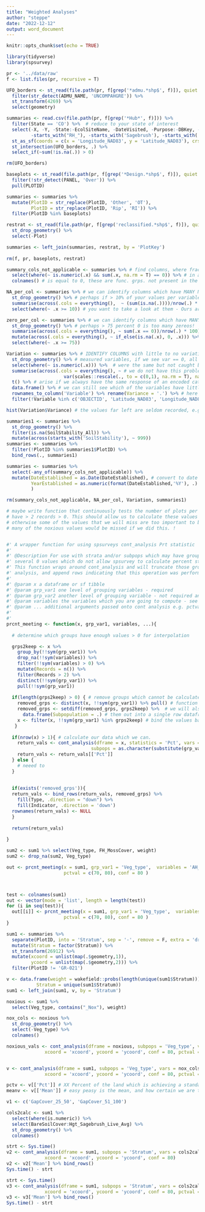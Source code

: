 ```yaml
---
title: "Weighted Analyses"
author: "steppe"
date: "2022-12-12"
output: word_document
---
```


```r
knitr::opts_chunk$set(echo = TRUE)
```


```r
library(tidyverse)
library(spsurvey)
```


```r
pr <- '../data/raw'
f <- list.files(pr, recursive = T)

UFO_borders <- st_read(file.path(pr, f[grep('*admu.*shp$', f)]), quiet = T) %>% 
  filter(str_detect(ADMU_NAME, 'UNCOMPAHGRE')) %>% 
  st_transform(4269) %>% 
  select(geometry)

summaries <- read.csv(file.path(pr, f[grep('*Hub*', f)])) %>% 
  filter(State == 'CO') %>%  # reduce to your state of interest 
  select(-X, -Y, -State:-EcolSiteName, -DateVisited, -Purpose:-DBKey, -PrimaryKey, 
         -starts_with("RH_"), -starts_with('Sagebrush'), -starts_with('Spp_')) %>% 
  st_as_sf(coords = c(x = 'Longitude_NAD83', y = 'Latitude_NAD83'), crs = 4269, remove = F) %>%  # now make spatial
  st_intersection(UFO_borders, .) %>% 
  select_if(~sum(!is.na(.)) > 0)

rm(UFO_borders)
```


```r

baseplots <- st_read(file.path(pr, f[grep('*Design.*shp$', f)]), quiet = T) %>% 
  filter(!str_detect(PANEL, 'Over')) %>% 
  pull(PLOTID)

summaries <- summaries %>% 
  mutate(PlotID = str_replace(PlotID, 'Other', 'OT'),
         PlotID = str_replace(PlotID, 'Rip', 'RI')) %>% 
  filter(PlotID %in% baseplots)

restrat <- st_read(file.path(pr, f[grep('reclassified.*shp$', f)]), quiet = T) %>% 
  st_drop_geometry() %>% 
  select(-Plot)

summaries <- left_join(summaries, restrat, by = 'PlotKey')
  
rm(f, pr, baseplots, restrat)
```


```r

summary_cols_not_applicable <- summaries %>% # find columns, where fractional cover
  select(where(~ is.numeric(.x) && sum(.x, na.rm = T) == 0)) %>% # in all rows
  colnames() # is equal to 0, these are func. grps. not present in the area of analysis

NA_per_col <- summaries %>% # we can identify columns which have MANY NA values in them
  st_drop_geometry() %>% # perhaps if > 10% of your values per variables are NA
  summarise(across(.cols = everything(),  ~ (sum(is.na(.))))/nrow(.) * 100) %>% 
  select(where(~ .x >= 10)) # you want to take a look at them - Ours are not too bad.

zero_per_col <- summaries %>% # we can identify columns which have MANY 0 values
  st_drop_geometry() %>% # perhaps > 75 percent 0 is too many zereos!
  summarise(across(.cols = everything(), ~ sum(.x == 0))/nrow(.) * 100)  %>%
  mutate(across(.cols = everything(), ~ if_else(is.na(.x), 0, .x))) %>% 
  select(where(~ .x >= 75))

Variation <- summaries %>% # IDENTIFY COLUMNS with little to no variation in the 
  st_drop_geometry() %>% # measured variables, if we see var == 0, all measurements
  select(where(~ is.numeric(.x))) %>%  # were the same but not caught by 'summary cols not applicable'
  summarise(across(.cols = everything(), ~ # we do not have this problem which may
                     var(scales::rescale(., to = c(0,1), na.rm = T), na.rm = T))) %>% 
  t() %>% # arise if we always have the same response of an encoded categorical variable
  data.frame() %>% # we can still see which of the variables have littler variance
  rownames_to_column('Variable') %>% rename(Variance = '.') %>% # here
  filter(!Variable %in% c('OBJECTID', 'Latitude_NAD83', 'Longitude_NAD83', 'YearEstablished'))

hist(Variation$Variance) # the values far left are seldom recorded, e.g. we got rid of vagrant lichen years ago!

summaries1 <- summaries %>% 
  st_drop_geometry() %>% 
  filter(is.na(SoilStability_All)) %>% 
  mutate(across(starts_with('SoilStability'), ~ 999))
summaries <- summaries %>% 
  filter(!PlotID %in% summaries1$PlotID) %>% 
  bind_rows(., summaries1)

summaries <- summaries %>% 
  select(-any_of(summary_cols_not_applicable)) %>% 
  mutate(DateEstablished = as.Date(DateEstablished), # convert to date format
         YearEstablished = as.numeric(format(DateEstablished,'%Y'), .)
         )

rm(summary_cols_not_applicable, NA_per_col, Variation, summaries1)
```


```r


# maybe write function that continuously tests the number of plots per group which
# have > 2 records > 0. This should allow us to calculate these values for each stratum
# otherwise some of the values that we will miss are too important to be left behind !
# many of the noxious values would be missed if we did this. !


#' A wrapper function for using spsurveys cont_analysis Prt statistic
#' 
#' @Description For use with strata and/or subpops which may have groups with 
#' several 0 values which do not allow spsurvey to calculate percent standards.
#' This function wraps around cont_analysis and will truncate those groups from 
#' analysis, and append rows indicating that this operation was performed.
#' 
#' @param x a dataframe or sf tibble 
#' @param grp_var1 one level of grouping variables - required
#' @param grp_var2 another level of grouping variable - not required and defaults to none
#' @param variables the variables which you are going to compute - see example. 
#' @param ... additional arguments passed onto cont analysis e.g. pctval, cols holding coords
#' 
#' 
prcnt_meeting <- function(x, grp_var1, variables, ...){
  
  # determine which groups have enough values > 0 for interpolation

  grps2keep <- x %>% 
    group_by(!!sym(grp_var1)) %>%
    drop_na(!!sym(variables)) %>% 
    filter(!!sym(variables) > 0) %>%  
    mutate(Records = n()) %>% 
    filter(Records > 2) %>% 
    distinct(!!sym(grp_var1)) %>% 
    pull(!!sym(grp_var1)) 
  
  if(length(grps2keep) > 0) { # remove groups which cannot be calculated by the 
    removed_grps <- distinct(x, !!sym(grp_var1)) %>% pull() # function here
    removed_grps <- setdiff(removed_grps, grps2keep) %>%  # we will also save
      data.frame(Subpopulation = .) # them out into a single row dataframe to
    x <- filter(x, !!sym(grp_var1) %in% grps2keep) # bind the values back on so
   }
  
  if(nrow(x) > 1){ # calculate our data which we can. 
    return_vals <- cont_analysis(dframe = x, statistics = 'Pct', vars = variables,
                               subpops = as.character(substitute(grp_var1)), ...)
    return_vals <- return_vals[['Pct']]
  } else {
    # neeed to 
  }  
  
  
  if(exists('removed_grps')){
  return_vals <- bind_rows(return_vals, removed_grps) %>% 
    fill(Type, .direction = "down") %>% 
    fill(Indicator, .direction = 'down')
  rownames(return_vals) <- NULL
  }
  
  return(return_vals)
  
}

sum2 <- sum1 %>% select(Veg_type, FH_MossCover, weight)
sum2 <- drop_na(sum2, Veg_type)

out <- prcnt_meeting(x = sum1, grp_var1 = 'Veg_type',  variables = 'AH_NoxPerenForbCover',  
                     pctval = c(70, 80), conf = 80 )



test <- colnames(sum1)
out <- vector(mode = 'list', length = length(test))
for (i in seq(test)){
  out[[i]] <- prcnt_meeting(x = sum1, grp_var1 = 'Veg_type',  variables = test[i],  
                     pctval = c(70, 80), conf = 80 )
}

```


```r


sum1 <- summaries %>% 
  separate(PlotID, into = 'Stratum', sep = '-', remove = F, extra = 'drop') %>% 
  mutate(Stratum = factor(Stratum)) %>% 
  st_transform(26912) %>% 
  mutate(xcoord = unlist(map(.$geometry,1)),
         ycoord = unlist(map(.$geometry,2))) %>% 
  filter(PlotID != 'GR-021')

v <- data.frame(weight = wakefield::probs(length(unique(sum1$Stratum))),
           Stratum = unique(sum1$Stratum))
sum1 <- left_join(sum1, v, by = 'Stratum')

noxious <- sum1 %>% 
  select(Veg_type, contains("_Nox"), weight)

nox_cols <- noxious %>% 
  st_drop_geometry() %>% 
  select(-Veg_type) %>% 
  colnames()

noxious_vals <- cont_analysis(dframe = noxious, subpops = 'Veg_type', vars = nox_cols, statistics = 'Mean',
              xcoord = 'xcoord', ycoord = 'ycoord', conf = 80, pctval = c(70, 80))


v <- cont_analysis(dframe = sum1, subpops = 'Veg_type', vars = nox_cols[1], statistics = 'Pct',
              xcoord = 'xcoord', ycoord = 'ycoord', conf = 80, pctval = c(70, 80))

pctv <- v[['Pct']] # XX Percent of the land which is achieving a standard. 
meanv <- v[['Mean']] # easy peasy is the mean, and how certain we are that our calculation of it is true

v1 <- c('GapCover_25_50', 'GapCover_51_100')

cols2calc <- sum1 %>% 
  select(where(is.numeric)) %>% 
  select(BareSoilCover:Hgt_Sagebrush_Live_Avg) %>% 
  st_drop_geometry() %>% 
  colnames()

strt <- Sys.time()
v2 <- cont_analysis(dframe = sum1, subpops = 'Stratum', vars = cols2calc, statistics = 'Mean',
              xcoord = 'xcoord', ycoord = 'ycoord', conf = 80)
v2 <- v2['Mean'] %>% bind_rows()
Sys.time() - strt

strt <- Sys.time()
v3 <- cont_analysis(dframe = sum1, subpops = 'Stratum', vars = cols2calc[7:25], statistics = 'Pct',
              xcoord = 'xcoord', ycoord = 'ycoord', conf = 80, pctval = c(70)) # 80% for WSA and ACEC's otherwise 70!
v3 <- v3['Mean'] %>% bind_rows()
Sys.time() - strt

```


